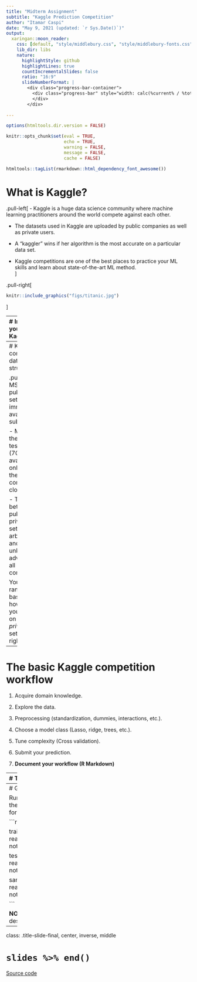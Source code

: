 ```yaml
---
title: "Midterm Assignment"
subtitle: "Kaggle Prediction Competition"
author: "Itamar Caspi"
date: "May 9, 2021 (updated: `r Sys.Date()`)"
output:
  xaringan::moon_reader:
    css: [default, "style/middlebury.css", "style/middlebury-fonts.css"]
    lib_dir: libs
    nature:
      highlightStyle: github
      highlightLines: true
      countIncrementalSlides: false
      ratio: "16:9"
      slideNumberFormat: |
        <div class="progress-bar-container">
          <div class="progress-bar" style="width: calc(%current% / %total% * 100%);">
          </div>
        </div>
      
---
```


```r
options(htmltools.dir.version = FALSE)

knitr::opts_chunk$set(eval = TRUE,
                      echo = TRUE,
                      warning = FALSE,
                      message = FALSE,
                      cache = FALSE)

htmltools::tagList(rmarkdown::html_dependency_font_awesome())
```

# What is Kaggle?

.pull-left[
- Kaggle is a huge data science community where machine learning practitioners around the world compete against each other.  

- The datasets used in Kaggle are uploaded by public companies as well as private users.  

- A "kaggler" wins if her algorithm is the most accurate on a particular data set.  

- Kaggle competitions are one of the best places to practice your ML skills and learn about state-of-the-art ML method.  
]

.pull-right[


```r
knitr::include_graphics("figs/titanic.jpg")
```
]

---
# Introduce yourself to Kaggle

.pull-left[
1. Visit [www.kaggle.com](www.kaggle.com) and sing-up.  

2. Go to the ml4econ course competition [webpage](https://www.kaggle.com/t/7d925d886da049b88e99e4d2eb3a9add). 

3. Review competition details: objectives, deadline, data, evaluation, submission rules, etc. 
]
.pull-right[
```r
knitr::include_graphics("figs/ml4econ-kaggle.png")
```
]


---
# Kaggle competition data structure

.pull-left[
- MSE for the public test set (30%) immediately available at submission.  

- MSE for the private test set (70%) available only once the competition closes.  

- The split between public and private test sets is arbitrary and unknown in advance to all competitors.  


Your final ranking is based on how well you perform on the *private* test set.
]
.pull-right[
```r
knitr::include_graphics("figs/mse.png")
```
]


---
# The basic Kaggle competition workflow

1. Acquire domain knowledge.  

2. Explore the data.  

3. Preprocessing (standardization, dummies, interactions, etc.).

4. Choose a model class (Lasso, ridge, trees, etc.).  

5. Tune complexity (Cross validation).  

6. Submit your prediction.  

7. __Document your workflow (R Markdown)__


---
# Tracking your performance

.pull-left[
- Use the public lead-board to track your performance. 

- Your ranking ("scores" column) is based on your MSE on the public test set.

- Once the competition is closed, the final ranking will be based on the MSE on the private test set.

- Your can submit multiple predictions but be careful not to overfit the public test set!
]
.pull-right[
```r
knitr::include_graphics("figs/tracking.png")
```
]


---
# Getting started

Running the following code chunk will automatically download the data (train, test, and a sample submission file) you'll need for our Kaggle competition:

```r

library(tidyverse)

train <- read.csv("https://raw.githubusercontent.com/ml4econ/lecture-notes-2021/master/a-kaggle/data/train.csv")

test <- read.csv("https://raw.githubusercontent.com/ml4econ/lecture-notes-2021/master/a-kaggle/data/test.csv")

sample_submission <- read.csv("https://raw.githubusercontent.com/ml4econ/lecture-notes-2021/master/a-kaggle/data/sample_submission.csv")

```

__NOTE:__ By default, a new project will be created on your desktop.

---
class: .title-slide-final, center, inverse, middle

# `slides %>% end()`

[<i class="fa fa-github"></i> Source code](https://raw.githack.com/ml4econ/notes-spring2021/master/a-kaggle/a-kaggle.html)  





